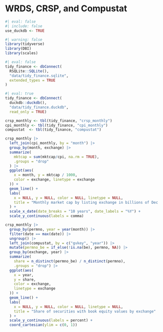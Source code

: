# WRDS, CRSP, and Compustat

```r
#| eval: false
#| include: false
use_duckdb <- TRUE
```

```r
#| warning: false
library(tidyverse)
library(DBI)
library(scales)
```

```r
#| eval: false
tidy_finance <- dbConnect(
  RSQLite::SQLite(),
  "data/tidy_finance.sqlite",
  extended_types = TRUE
)
```

```r
#| eval: true
tidy_finance <- dbConnect(
  duckdb::duckdb(),
  "data/tidy_finance.duckdb",
  read_only = TRUE)
```

```r
crsp_monthly <- tbl(tidy_finance, "crsp_monthly")
cpi_monthly <- tbl(tidy_finance, "cpi_monthly")
compustat  <- tbl(tidy_finance, "compustat")
```

```r
crsp_monthly |>
  left_join(cpi_monthly, by = "month") |>
  group_by(month, exchange) |>
  summarize(
    mktcap = sum(mktcap/cpi, na.rm = TRUE),
    .groups = "drop"
  ) |>
  ggplot(aes(
    x = month, y = mktcap / 1000,
    color = exchange, linetype = exchange
  )) +
  geom_line() +
  labs(
    x = NULL, y = NULL, color = NULL, linetype = NULL,
    title = "Monthly market cap by listing exchange in billions of Dec 2021 USD"
  ) +
  scale_x_date(date_breaks = "10 years", date_labels = "%Y") +
  scale_y_continuous(labels = comma)
```

```r
crsp_monthly |>
  group_by(permno, year = year(month)) |>
  filter(date == max(date)) |>
  ungroup() |>
  left_join(compustat, by = c("gvkey", "year")) |>
  mutate(permno_be = if_else(!is.na(be), permno, NA)) |>
  group_by(exchange, year) |>
  summarize(
    share = n_distinct(permno_be) / n_distinct(permno),
    .groups = "drop") |>
  ggplot(aes(
    x = year, 
    y = share, 
    color = exchange,
    linetype = exchange
  )) +
  geom_line() +
  labs(
    x = NULL, y = NULL, color = NULL, linetype = NULL,
    title = "Share of securities with book equity values by exchange"
  ) +
  scale_y_continuous(labels = percent) +
  coord_cartesian(ylim = c(0, 1))
```